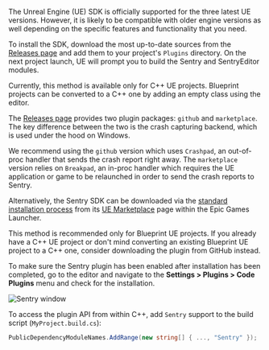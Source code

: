 The Unreal Engine (UE) SDK is officially supported for the three latest UE versions. However, it is likely to be compatible with older engine versions as well depending on the specific features and functionality that you need.

To install the SDK, download the most up-to-date sources from the [Releases page](https://github.com/getsentry/sentry-unreal/releases) and add them to your project's `Plugins` directory. On the next project launch, UE will prompt you to build the Sentry and SentryEditor modules.

<Note>

Currently, this method is available only for C++ UE projects. Blueprint projects can be converted to a C++ one by adding an empty class using the editor.

</Note>

<Note>

The [Releases page](https://github.com/getsentry/sentry-unreal/releases) provides two plugin packages: `github` and `marketplace`. The key difference between the two is the crash capturing backend, which is used under the hood on Windows.

We recommend using the `github` version which uses `Crashpad`, an out-of-proc handler that sends the crash report right away. The `marketplace` version relies on `Breakpad`, an in-proc handler which requires the UE application or game to be relaunched in order to send the crash reports to Sentry.

</Note>

Alternatively, the Sentry SDK can be downloaded via the [standard installation process](https://docs.unrealengine.com/5.2/en-US/working-with-plugins-in-unreal-engine/#installingpluginsfromtheunrealenginemarketplace) from its [UE Marketplace](https://www.unrealengine.com/marketplace/en-US/product/sentry-01) page within the Epic Games Launcher.

<Note>

This method is recommended only for Blueprint UE projects. If you already have a C++ UE project or don't mind converting an existing Blueprint UE project to a C++ one, consider downloading the plugin from GitHub instead.

</Note>

To make sure the Sentry plugin has been enabled after installation has been completed, go to the editor and navigate to the **Settings > Plugins > Code Plugins** menu and check for the installation.

![Sentry window](unreal_plugins_window.png)

To access the plugin API from within C++,
add `Sentry` support to the build script (`MyProject.build.cs`):

```csharp
PublicDependencyModuleNames.AddRange(new string[] { ..., "Sentry" });
```
